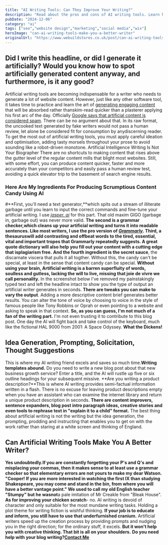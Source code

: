 ```yaml
---
title: "AI Writing Tools: Can They Improve Your Writing?"
description: "Read about the pros and cons of AI writing tools. Learn how AI can help you write with more panache, dash and brio than your competitors."
pubDate: "2024-12-06"
category: "ai"
tags: ["seo","website design","marketing","social media","wix"]
heroImage: "can-ai-writing-tools-make-you-a-better-writer"
originalUrl: "https://www.webuildstores.co.uk/post/can-ai-writing-tools-make-you-a-better-writer"
---
```



<BlogHeroImage src={heroImage} alt="AI Writing Tools: Can They Improve Your Writing?" />

## Did I write this headline, or did I generate it artificially? Would you know how to spot artificially generated content anyway, and furthermore, is it any good?
Artificial writing tools are becoming indispensable for a writer who needs to generate a lot of website content. However, just like any other software tool, it takes time to practice and learn the art of [generating engaging content](https://www.webuildstores.co.uk/blog-writing) that will be absorbed rather thanskim-read quicker than a plasterer applying his first arc of the day.
Officially [Google says that artificial content is considered spam](https://www.searchenginejournal.com/google-says-ai-generated-content-is-against-guidelines/444916/). There can be no argument about that. In its raw format, the uncooked text generated by fake writers would not pass a human review, let alone be considered fit for consumption by anydiscerning reader.
To get the most out of artificial writing tools, you must apply careful ideation and optimisation, adding tasty morsels throughout your prose to avoid sounding like a robot-driven monotone.
Artificial Intelligence Writing Is Not Your Biographer
There are no shortcuts to making content that rises above the gutter level of the regular content mills that blight most websites.
Still, with some effort, you can produce content quicker, faster and more accurately than your competitors and easily pass a human review test, avoiding a quick elevator trip to the basement of search engine results.

### Here Are My Ingredients For Producing Scrumptious Content Candy Using AI

#**First, you'll need a text generator,**which spits out a stream of illiterate garbage until you learn to input the correct commands and fine-tune your artificial writing. I use [_jasper. ai_](https://www.jasper.ai) for this part. That old maxim GIGO (garbage in, garbage out) was never more valid.
**The second is a grammar checker,**which cleans up your artificial writing and turns it into readable sentences. Like most writers, I use the pro version of [_Grammarly_](https://www.grammarly.com).
**Third, a thesaurus**will add contrasting and offbeat words to the tired, essential, vital and important tropes that Grammarly repeatedly suggests. A great quote dictionary will also help you fill out your content with a cutting edge that is**plagiarism free.**
**And the fourth ingredient is the secret sauce**, the discarnate viscera that pulls it all togther.
Without this, the candy can't be special, at least in the sense that content candy can be special.
**Without using your brain, Artificial writing is a barren superfluity of words, soulless and gutless, lacking the will to live, missing that joie de vivre we call personality.**
In the screenshot below I've removed my painstakingly typed text and left the headline intact to show you the type of output an artificial writer generates in seconds.
**There are tweaks you can make to vary the output**. Adding a more descriptive content brief generates better results. You can alter the tone of voice by choosing to voice in the style of famous people like Tony Robbins or Oprah or even pointing to a website and asking to speak in that context.
**So, as you can guess, I'm not much of a fan of the writing part.**
I'm not even trusting it to contribute to this blog post. One day the AI will fight back and take control of the keyboard, much like the fictional HAL 9000 from 2001: A Space Odyssey.
**What the Dickens!**

## Idea Generation, Prompting, Solicitation, Thought Suggestions
This is where my AI writing friend excels and saves so much time.**Writing templates abound.**
Do you need to write a new blog post about that new business growth service? Enter a title, and the AI will rustle up five or six outline headings for your subsequent missive.
**Are you writing a product description?**This is where AI writing provides semi-factual information written in a flash.
There is no excuse for leaving product descriptions empty when you have an assistant who can examine the internet library and return a unique product description in seconds.
**There are content improvers, sentence expanders, blog post intro paragraph ideas, creative stories and even tools to rephrase text in "explain it to a child" format.**
The best thing about artificial writing is not the writing but the idea generation, the prompting, prodding and instructing that enables you to get on with the work rather than staring at a white screen and thinking of England.

## Can Artificial Writing Tools Make You A Better Writer?
**Yes undoubtedly.**If you are constantly forgetting your P's and Q's and misplacing your commas, then it makes sense to at least use a grammar checker so that elementary errors are not yours to make my dear Watson.
**"Cooper! If you are more interested in watching the first IX than studying Shakespeare, you may come and stand in the bin, from where you will have a better vantage point."**
We used to call my old English teacher "Stumpy" but he was**not**a pale imitation of Mr Creakle from "Bleak House".
**As for improving your chicken scratch**\- no. AI writing is devoid of character and only suitable for the most mundane writing tasks. Holding a plot theme for writing fiction is wishful thinking.
**If your job is to educate and inform, you still have to use that underfurnished cranium.**
Artificial writers speed up the creation process by providing prompts and nudging you in the right direction; for the ordinary stuff, it excels.
**But it won't help you with creative thinking. That bit is all on your shoulders.**
**Do you need help with your blog writing?**[**Contact Me**](https://www.webuildstores.co.uk/contact)
